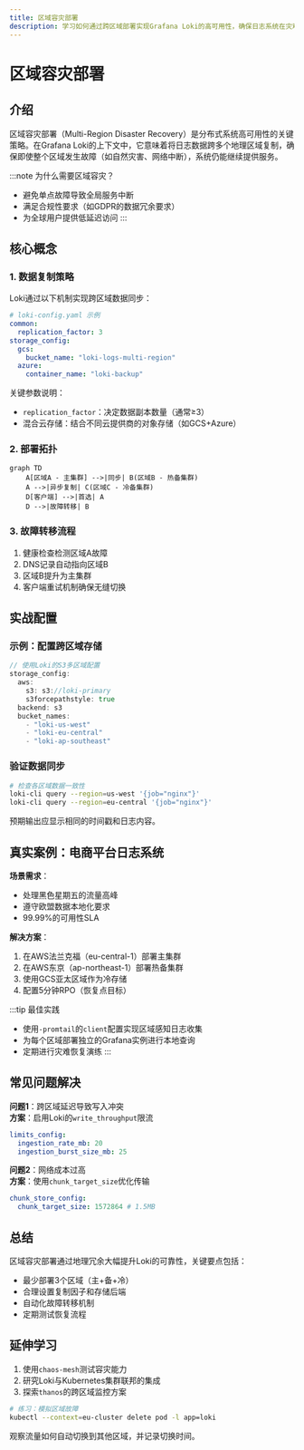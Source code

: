 ```yaml
---
title: 区域容灾部署
description: 学习如何通过跨区域部署实现Grafana Loki的高可用性，确保日志系统在灾难场景下的持续可用性。
---
```


# 区域容灾部署

## 介绍

区域容灾部署（Multi-Region Disaster Recovery）是分布式系统高可用性的关键策略。在Grafana Loki的上下文中，它意味着将日志数据跨多个地理区域复制，确保即使整个区域发生故障（如自然灾害、网络中断），系统仍能继续提供服务。

:::note 为什么需要区域容灾？
- 避免单点故障导致全局服务中断
- 满足合规性要求（如GDPR的数据冗余要求）
- 为全球用户提供低延迟访问
:::

## 核心概念

### 1. 数据复制策略

Loki通过以下机制实现跨区域数据同步：

```yaml
# loki-config.yaml 示例
common:
  replication_factor: 3
storage_config:
  gcs:
    bucket_name: "loki-logs-multi-region"
  azure:
    container_name: "loki-backup"
```

关键参数说明：
- `replication_factor`：决定数据副本数量（通常≥3）
- 混合云存储：结合不同云提供商的对象存储（如GCS+Azure）

### 2. 部署拓扑

```mermaid
graph TD
    A[区域A - 主集群] -->|同步| B(区域B - 热备集群)
    A -->|异步复制| C(区域C - 冷备集群)
    D[客户端] -->|首选| A
    D -->|故障转移| B
```

### 3. 故障转移流程

1. 健康检查检测区域A故障
2. DNS记录自动指向区域B
3. 区域B提升为主集群
4. 客户端重试机制确保无缝切换

## 实战配置

### 示例：配置跨区域存储

```go
// 使用Loki的S3多区域配置
storage_config:
  aws:
    s3: s3://loki-primary
    s3forcepathstyle: true
  backend: s3
  bucket_names:
    - "loki-us-west"
    - "loki-eu-central"
    - "loki-ap-southeast"
```

### 验证数据同步

```bash
# 检查各区域数据一致性
loki-cli query --region=us-west '{job="nginx"}'
loki-cli query --region=eu-central '{job="nginx"}'
```

预期输出应显示相同的时间戳和日志内容。

## 真实案例：电商平台日志系统

**场景需求**：
- 处理黑色星期五的流量高峰
- 遵守欧盟数据本地化要求
- 99.99%的可用性SLA

**解决方案**：
1. 在AWS法兰克福（eu-central-1）部署主集群
2. 在AWS东京（ap-northeast-1）部署热备集群
3. 使用GCS亚太区域作为冷存储
4. 配置5分钟RPO（恢复点目标）

:::tip 最佳实践
- 使用`-promtail`的`client`配置实现区域感知日志收集
- 为每个区域部署独立的Grafana实例进行本地查询
- 定期进行灾难恢复演练
:::

## 常见问题解决

**问题1**：跨区域延迟导致写入冲突  
**方案**：启用Loki的`write_throughput`限流

```yaml
limits_config:
  ingestion_rate_mb: 20
  ingestion_burst_size_mb: 25
```

**问题2**：网络成本过高  
**方案**：使用`chunk_target_size`优化传输

```yaml
chunk_store_config:
  chunk_target_size: 1572864 # 1.5MB
```

## 总结

区域容灾部署通过地理冗余大幅提升Loki的可靠性，关键要点包括：
- 最少部署3个区域（主+备+冷）
- 合理设置复制因子和存储后端
- 自动化故障转移机制
- 定期测试恢复流程

## 延伸学习

1. 使用`chaos-mesh`测试容灾能力
2. 研究Loki与Kubernetes集群联邦的集成
3. 探索`thanos`的跨区域监控方案

```bash
# 练习：模拟区域故障
kubectl --context=eu-cluster delete pod -l app=loki
```

观察流量如何自动切换到其他区域，并记录切换时间。
